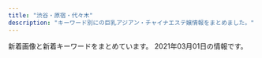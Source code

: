 ```yaml
---
title: "渋谷・原宿・代々木"
description: "キーワード別にの巨乳アジアン・チャイナエステ嬢情報をまとめました。"
---
```


新着画像と新着キーワードをまとめています。
2021年03月01日の情報です。

<DmmAffiliateIns />
<KeywordTable
  shops={
    [
    {
        "station": "JR\u6e0b\u8c37\u99c5\u30cf\u30c1\u516c\u53e3",
        "name": "Honey",
        "url": "http://www.sarara-es.xyz",
        "keywords": {
            "87": 1,
            "86": 2,
            "85": 3,
            "D": 3,
            "C": 3
        },
        "img_links": [
            "http://www.sarara-es.xyz/images/shop/shop02.jpg",
            "http://www.sarara-es.xyz/files/004.jpg",
            "http://www.sarara-es.xyz/images/r2.jpg",
            "http://www.sarara-es.xyz/images/r4.jpg",
            "http://www.sarara-es.xyz/images/shop/shop01.jpg",
            "http://www.sarara-es.xyz/images/shop/shop04.jpg",
            "http://www.sarara-es.xyz/images/r5.jpg",
            "http://www.sarara-es.xyz/files/002.jpg",
            "http://www.sarara-es.xyz/files/001.jpg",
            "http://www.sarara-es.xyz/files/006.jpg",
            "http://www.sarara-es.xyz/images/shop/shop03.jpg",
            "http://www.sarara-es.xyz/files/005.jpg",
            "http://www.sarara-es.xyz/images/top.png",
            "http://www.sarara-es.xyz/images/r1.jpg",
            "http://www.sarara-es.xyz/images/news.png",
            "http://www.sarara-es.xyz/files/003.jpg",
            "http://www.sarara-es.xyz/images/s_link.png",
            "http://www.sarara-es.xyz/images/pick.png",
            "http://www.sarara-es.xyz/images/s_staff.png",
            "http://www.sarara-es.xyz/images/face.png",
            "http://www.sarara-es.xyz/images/end.png",
            "http://www.sarara-es.xyz/images/bj2.jpg"
        ]
    },
    {
        "name": "\u68ee\u306e\u9999",
        "img_links": [
            "http://kokoronosato.tyo.cm/images/themes/pink/s_news.png",
            "http://kokoronosato.tyo.cm/images/themes/pink/r3.jpg",
            "http://kokoronosato.tyo.cm/images/themes/pink/line.png",
            "http://kokoronosato.tyo.cm/link/e0016.jpg",
            "http://kokoronosato.tyo.cm/photos/sites/15/2019/07/2019072809450776.jpg",
            "http://kokoronosato.tyo.cm/link/8831.jpg",
            "http://kokoronosato.tyo.cm/images/themes/pink/no2.png",
            "http://kokoronosato.tyo.cm/images/room4.jpg",
            "http://kokoronosato.tyo.cm/link/massage-de_88_31.jpg",
            "http://kokoronosato.tyo.cm/photos/sites/15/2020/08/2020082203150030.jpg",
            "http://kokoronosato.tyo.cm/link/88x31b.jpg",
            "http://kokoronosato.tyo.cm/images/themes/pink/s_ranking.png",
            "http://kokoronosato.tyo.cm/photos/sites/15/2019/07/2019072809465934.jpg",
            "http://kokoronosato.tyo.cm/link/esthelove88-31.jpg",
            "http://kokoronosato.tyo.cm/photos/sites/15/2020/08/2020082205444313.jpg",
            "http://kokoronosato.tyo.cm/images/themes/pink/s_pickup.png",
            "http://kokoronosato.tyo.cm/images/themes/pink/no1.png",
            "http://kokoronosato.tyo.cm/images/themes/pink/s_staff.png",
            "http://kokoronosato.tyo.cm/link/walker88.jpg",
            "http://menlog.net/link/menlog8831.jpg",
            "http://kokoronosato.tyo.cm/images/themes/pink/s_link.png",
            "http://kokoronosato.tyo.cm/photos/sites/15/2020/08/2020082205443766.jpg",
            "http://kokoronosato.tyo.cm/images/room3.jpg",
            "http://kokoronosato.tyo.cm/photos/sites/15/2020/08/2020082205444661.jpg",
            "http://kokoronosato.tyo.cm/images/themes/pink/mobile.jpg",
            "http://kokoronosato.tyo.cm/photos/sites/15/2020/08/2020082203135850.jpg",
            "http://kokoronosato.tyo.cm/images/room1.jpg",
            "http://kokoronosato.tyo.cm/images/room2.jpg",
            "http://kokoronosato.tyo.cm/images/themes/pink/s_newface.png",
            "http://kokoronosato.tyo.cm/photos/sites/15/2019/07/2019072809470568.jpg",
            "http://kokoronosato.tyo.cm/photos/sites/15/2019/07/2019072809445954.jpg"
        ],
        "keywords": {
            "D": 24,
            "86": 12,
            "83": 4,
            "C": 19,
            "87": 8,
            "85": 4
        },
        "url": "http://kokoronosato.tyo.cm/",
        "station": "JR\u6e0b\u8c37\u99c5\u6771\u53e3"
    },
    {
        "url": "http://www.aixin.co.jp/",
        "name": "\u30a2\u30a4\u30b7\u30f3",
        "img_links": [
            "http://www.aixin.co.jp/images/price/tokusen.jpg",
            "http://www.aixin.co.jp/images/staff/ayaka/1.jpg",
            "http://www.aixin.co.jp/images/staff/ran/ran.png",
            "http://www.aixin.co.jp/images/staff/ayaka/ayaka.jpg",
            "http://www.aixin.co.jp/images/costume/4.png",
            "http://www.aixin.co.jp/images/staff/miki/2.jpg",
            "http://www.aixin.co.jp/images/staff/koko/koko.png",
            "http://www.aixin.co.jp/images/map/google.png",
            "http://www.aixin.co.jp/images/staff/rara/rara.png",
            "http://www.aixin.co.jp/images/wanted/wanted.png",
            "http://www.aixin.co.jp/images/staff/mika2/2.png",
            "http://www.aixin.co.jp/images/staff/mika2/1.png",
            "http://www.aixin.co.jp/images/staff/mirai/mirai.png",
            "http://www.aixin.co.jp/images/staff/ruri2/ruri2.png",
            "http://www.aixin.co.jp/images/staff/yuzu/yuzu.jpg",
            "http://www.aixin.co.jp/images/staff/haruka2/haruka2.png",
            "http://www.aixin.co.jp/images/costume/3.png",
            "http://www.aixin.co.jp/images/staff/akane/akane.png",
            "http://www.aixin.co.jp/images/top/top.jpg",
            "http://www.aixin.co.jp/images/price/long.jpg",
            "http://www.aixin.co.jp/images/staff/miya/1.jpg",
            "http://www.aixin.co.jp/images/costume/6.png",
            "http://www.aixin.co.jp/images/price/aroma.jpg",
            "http://www.aixin.co.jp/images/costume/1.png",
            "http://www.aixin.co.jp/images/staff/miki/miki.jpg",
            "http://www.aixin.co.jp/images/staff/chiemi/chiemi.jpg",
            "http://www.aixin.co.jp/images/staff/yui2/yui2.png",
            "http://www.aixin.co.jp/images/costume/2.png",
            "http://www.aixin.co.jp/images/staff/miharu/miharu.png",
            "http://www.aixin.co.jp/images/staff/ruru2/ruru2.jpg",
            "http://www.aixin.co.jp/images/staff/chiemi/1.jpg",
            "http://www.aixin.co.jp/images/staff/aki/aki.png",
            "http://www.aixin.co.jp/images/staff/eri/eri.png",
            "http://www.aixin.co.jp/images/costume/7.png",
            "http://www.aixin.co.jp/images/top_pic/top2.jpg",
            "http://www.aixin.co.jp/images/staff/mimi2/mimi2.png",
            "http://www.aixin.co.jp/images/staff/mika2/mika2.png",
            "http://www.aixin.co.jp/images/staff/miya/miya.jpg",
            "http://www.aixin.co.jp/images/price/hirou.jpg"
        ],
        "keywords": {},
        "station": "JR\u6e0b\u8c37\u99c5"
    },
    {
        "img_links": [
            "http://awaawa-fairy.work/img/sta17.png",
            "http://awaawa-fairy.work/sp/img/t-a.jpg",
            "http://awaawa-fairy.work/sp/img/sta15.png",
            "http://awaawa-fairy.work/sp/img/tit.jpg",
            "http://awaawa-fairy.work/img/nos.png",
            "http://awaawa-fairy.work/sp/img/pc.jpg",
            "http://awaawa-fairy.work/sp/img/t-t.jpg",
            "http://awaawa-fairy.work/sp/img/p-15.png",
            "http://awaawa-fairy.work/img/st29.png",
            "http://awaawa-fairy.work/img/sta22.png",
            "http://awaawa-fairy.work/sp/img/botton.jpg",
            "http://awaawa-fairy.work/img/st017.png",
            "http://awaawa-fairy.work/sp/img/pic.jpg",
            "http://awaawa-fairy.work/img/sta28.png",
            "http://awaawa-fairy.work/sp/img/sta22.png",
            "http://awaawa-fairy.work/sp/img/t-r.jpg",
            "http://awaawa-fairy.work/sp/img/sys.jpg",
            "http://awaawa-fairy.work/img/sta29.png",
            "http://awaawa-fairy.work/img/st28.png",
            "http://awaawa-fairy.work/img/sta15.png",
            "http://awaawa-fairy.work/img/sta18.png",
            "http://awaawa-fairy.work/sp/img/sta27.png",
            "http://awaawa-fairy.work/sp/img/p-29.png",
            "http://awaawa-fairy.work/img/st22.png",
            "http://awaawa-fairy.work/sp/img/sta17.png",
            "http://awaawa-fairy.work/img/st17.png",
            "http://awaawa-fairy.work/img/head.png",
            "http://awaawa-fairy.work/img/mo.png",
            "http://awaawa-fairy.work/img/st26.png",
            "http://awaawa-fairy.work/sp/img/p-27.png",
            "http://awaawa-fairy.work/sp/img/add.jpg",
            "http://awaawa-fairy.work/sp/img/tel.jpg",
            "http://awaawa-fairy.work/sp/img/sta29.png",
            "http://awaawa-fairy.work/sp/img/sta28.png",
            "http://awaawa-fairy.work/sp/img/t-o.jpg",
            "http://awaawa-fairy.work/sp/img/sta18.png",
            "http://awaawa-fairy.work/img/st15.png",
            "http://awaawa-fairy.work/sp/img/p-26.png",
            "http://awaawa-fairy.work/sp/img/sta26.png",
            "http://awaawa-fairy.work/img/bottom.png",
            "http://awaawa-fairy.work/sp/img/t-s.jpg",
            "http://awaawa-fairy.work/img/st18.png",
            "http://awaawa-fairy.work/img/sta27.png",
            "http://awaawa-fairy.work/img/sta26.png",
            "http://awaawa-fairy.work/sp/img/line.jpg",
            "http://awaawa-fairy.work/img/st4.png",
            "http://awaawa-fairy.work/img/st018.png",
            "http://awaawa-fairy.work/sp/img/mv.jpg",
            "http://awaawa-fairy.work/sp/img/info.jpg",
            "http://awaawa-fairy.work/img/st27.png",
            "http://awaawa-fairy.work/sp/img/time.jpg"
        ],
        "station": "JR\u6e0b\u8c37\u99c5\u897f\u53e3",
        "name": "\u6ce1\u6ce1\u30d5\u30a7\u30a2\u30ea\u30fc",
        "keywords": {
            "C": 17,
            "D": 4,
            "86": 3,
            "87": 5,
            "F": 1,
            "88": 5,
            "85": 4,
            "E": 2
        },
        "url": "http://awaawa-fairy.work/"
    },
    {
        "name": "\u9ec4\u91d1\u6d77\u5cb8",
        "url": "http://www.ogon.work/",
        "keywords": {
            "87": 14,
            "D": 21,
            "83": 13,
            "86": 14,
            "85": 14,
            "C": 55,
            "E": 7,
            "84": 30
        },
        "station": "JR\u6e0b\u8c37\u99c5\u30cf\u30c1\u516c\u53e3",
        "img_links": [
            "http://www.ogon.work/img/bana02.jpg",
            "http://www.ogon.work/staff/ayumi3.jpg",
            "http://www.ogon.work/staff/ayumi1.jpg",
            "http://www.ogon.work/img/s/s_qa.png",
            "http://www.ogon.work/staff/ayumi2.jpg",
            "http://www.ogon.work/staff/yuki1.jpg",
            "http://www.ogon.work/staff/momo1.jpg",
            "http://www.ogon.work/staff/sara1.jpg",
            "http://www.ogon.work/staff/yuki2.jpg",
            "http://www.ogon.work/img/interior.jpg",
            "http://www.ogon.work/staff/tina1.jpg",
            "http://www.ogon.work/img/bana03.jpg",
            "http://www.ogon.work/img/icon/new.jpg",
            "http://www.ogon.work/img/contentsbottom.png",
            "http://www.ogon.work/staff/hana1.jpg"
        ]
    },
    {
        "name": "\u6953",
        "keywords": {},
        "station": "JR\u4ee3\u3005\u6728\u99c5",
        "url": "http://www.kaede-es.club/",
        "img_links": [
            "http://www.kaede-es.club/images/staff/2/nana.jpg",
            "http://www.kaede-es.club/images/staff/2/momo.jpg",
            "http://www.kaede-es.club/images/nav/nav-sys.jpg",
            "http://www.kaede-es.club/images/index-tiba_13.jpg",
            "http://www.kaede-es.club/psd/off32.jpg",
            "http://www.kaede-es.club/images/20200928173241.png",
            "http://www.kaede-es.club/images/staff/neinei2.jpg",
            "http://www.kaede-es.club/images/staff/2/miki.jpg",
            "http://www.kaede-es.club/images/staff/2/7.jpg",
            "http://www.kaede-es.club/images/staff/4/yuyu2.jpg",
            "http://www.kaede-es.club/css/2.jpeg",
            "http://www.kaede-es.club/images/index-tiba_09.jpg",
            "http://www.kaede-es.club/images/nav/nav-job.jpg",
            "http://www.kaede-es.club/images/staff/miki.jpg",
            "http://www.kaede-es.club/images/index-tiba_10.jpg",
            "http://www.kaede-es.club/images/shop/DSC_0086-300x199.jpg",
            "http://www.kaede-es.club/images/shop/DSC_0998-199x300.jpg",
            "http://www.kaede-es.club/images/index-tiba_04.jpg",
            "http://www.kaede-es.club/images/nav/nav-staff.jpg",
            "http://www.kaede-es.club/images/shop/DSC_0087-221x300.jpg",
            "http://www.kaede-es.club/images/staff/4/sati.jpg",
            "http://www.kaede-es.club/psd/off2-1.jpg",
            "http://www.kaede-es.club/images/index-tiba_02.jpg",
            "http://www.kaede-es.club/images/t-off-ico.jpg",
            "http://www.kaede-es.club/images/staff/6.jpg"
        ]
    },
    {
        "name": "Angel",
        "station": "JR\u6e0b\u8c37\u99c5\u5bae\u76ca\u5742\u53e3",
        "keywords": {
            "88": 2,
            "D": 8,
            "C": 2,
            "86": 6,
            "E": 4,
            "87": 6
        },
        "url": "http://angel.est.cm/",
        "img_links": [
            "http://angel.est.cm/photos/sites/23/2019/05/2019051010094748.jpg",
            "http://angel.est.cm/img/footer.png",
            "http://angel.est.cm/img/top.png",
            "http://angel.est.cm/img/r4.jpg",
            "http://angel.est.cm/photos/sites/23/2019/05/2019051010094797.jpg",
            "http://angel.est.cm/photos/sites/23/2018/10/2018100318475591.jpg",
            "http://angel.est.cm/img/r2.jpg",
            "http://angel.est.cm/photos/sites/23/2016/08/staff2.jpg",
            "http://angel.est.cm/photos/sites/23/2019/05/2019051010094759.jpg",
            "http://angel.est.cm/photos/sites/23/2019/05/2019051010094757.jpg",
            "http://angel.est.cm/img/r3.jpg",
            "http://angel.est.cm/img/r1.jpg",
            "http://angel.est.cm/photos/sites/23/2019/11/2019110102361631.jpg"
        ]
    },
    {
        "url": "http://www.e-god.work/",
        "name": "\u30b9\u30ef\u30f3",
        "keywords": {},
        "station": "JR\u6e0b\u8c37\u99c5\u30cf\u30c1\u516c\u53e3",
        "img_links": [
            "http://www.e-god.work/img/koko2.jpg",
            "http://www.e-god.work/images/1.jpg",
            "http://www.e-god.work/images/news.jpg",
            "http://www.e-god.work/images/ais.jpg",
            "http://www.e-god.work/img/eri1.jpg",
            "http://www.e-god.work/images/interior_t.jpg",
            "http://www.e-god.work/images/info.jpg",
            "http://www.e-god.work/img/koko1.jpg",
            "http://www.e-god.work/images/sys1.jpg",
            "http://www.e-god.work/images/staff_t.jpg",
            "http://www.e-god.work/images/4.jpg",
            "http://www.e-god.work/images/mobile.jpg",
            "http://www.e-god.work/images/int2.jpg",
            "http://www.e-god.work/images/head.jpg",
            "http://www.e-god.work/images/2.jpg",
            "http://www.e-god.work/images/sys2.jpg",
            "http://www.e-god.work/images/line.png",
            "http://www.e-god.work/images/int1.jpg",
            "http://www.e-god.work/images/tel.jpg",
            "http://www.e-god.work/img/zb.jpg",
            "http://www.e-god.work/img/yuki1.jpg"
        ]
    }
]
}
/>
<DmmAffiliateScript />

